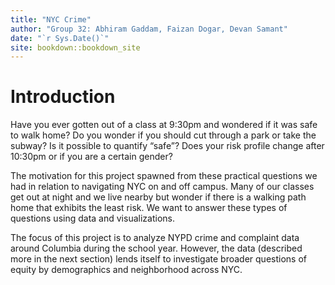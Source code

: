 ```yaml
--- 
title: "NYC Crime"
author: "Group 32: Abhiram Gaddam, Faizan Dogar, Devan Samant"
date: "`r Sys.Date()`"
site: bookdown::bookdown_site
---
```


# Introduction

Have you ever gotten out of a class at 9:30pm and wondered if it was safe to walk home? Do you wonder if you should cut through a park or take the subway? Is it possible to quantify "safe"? Does your risk profile change after 10:30pm or if you are a certain gender? 

The motivation for this project spawned from these practical questions we had in relation to navigating NYC on and off campus. Many of our classes get out at night and we live nearby but wonder if there is a walking path home that exhibits the least risk. We want to answer these types of questions using data and visualizations.

The focus of this project is to analyze NYPD crime and complaint data around Columbia during the school year. However, the data (described more in the next section) lends itself to investigate broader questions of equity by demographics and neighborhood across NYC. 




    
